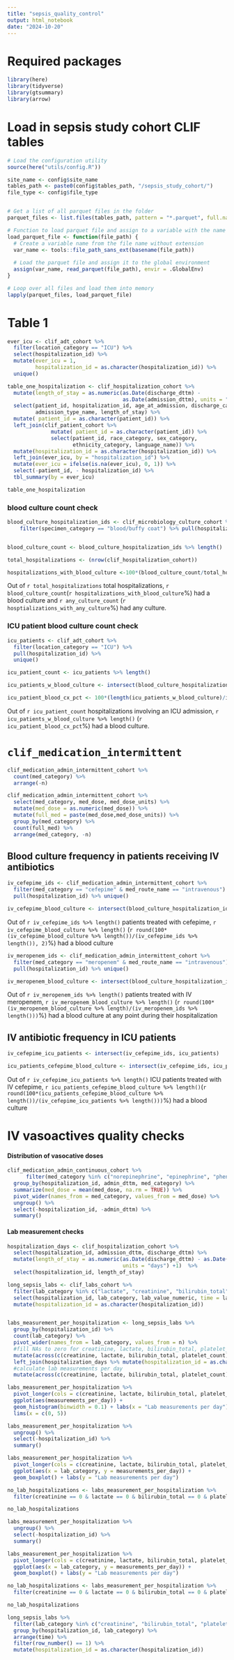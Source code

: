 ```yaml
---
title: "sepsis_quality_control"
output: html_notebook
date: "2024-10-20"
---
```


# Required packages

```r
library(here)
library(tidyverse)
library(gtsummary)
library(arrow)
```


# Load in sepsis study cohort CLIF tables
```r
# Load the configuration utility
source(here("utils/config.R"))

site_name <- config$site_name
tables_path <- paste0(config$tables_path, "/sepsis_study_cohort/")
file_type <- config$file_type


# Get a list of all parquet files in the folder
parquet_files <- list.files(tables_path, pattern = "*.parquet", full.names = TRUE)

# Function to load parquet file and assign to a variable with the name based on the file name
load_parquet_file <- function(file_path) {
  # Create a variable name from the file name without extension
  var_name <- tools::file_path_sans_ext(basename(file_path))
  
  # Load the parquet file and assign it to the global environment
  assign(var_name, read_parquet(file_path), envir = .GlobalEnv)
}

# Loop over all files and load them into memory
lapply(parquet_files, load_parquet_file)
```


# Table 1
```r
ever_icu <- clif_adt_cohort %>%
  filter(location_category == "ICU") %>%
  select(hospitalization_id) %>%
  mutate(ever_icu = 1,
         hospitalization_id = as.character(hospitalization_id)) %>%
  unique()

table_one_hospitalization <- clif_hospitalization_cohort %>%
  mutate(length_of_stay = as.numeric(as.Date(discharge_dttm) - 
                                     as.Date(admission_dttm), units = "days")) %>%
  select(patient_id, hospitalization_id, age_at_admission, discharge_category, 
         admission_type_name, length_of_stay) %>%
  mutate( patient_id = as.character(patient_id)) %>%
  left_join(clif_patient_cohort %>% 
              mutate( patient_id = as.character(patient_id)) %>%
              select(patient_id, race_category, sex_category, 
                     ethnicity_category, language_name)) %>% 
  mutate(hospitalization_id = as.character(hospitalization_id)) %>%
  left_join(ever_icu, by = "hospitalization_id") %>%
  mutate(ever_icu = ifelse(is.na(ever_icu), 0, 1)) %>%
  select(-patient_id, - hospitalization_id) %>%
  tbl_summary(by = ever_icu)
```

```r
table_one_hospitalization 
```


### blood culture count check
```r
blood_culture_hospitalization_ids <- clif_microbiology_culture_cohort %>% 
    filter(specimen_category == "blood/buffy coat") %>% pull(hospitalization_id) %>% unique() 


blood_culture_count <- blood_culture_hospitalization_ids %>% length()

total_hospitalizations <- (nrow(clif_hospitalization_cohort))

hospitalizations_with_blood_culture <-100*(blood_culture_count/total_hospitalizations) %>% round(digits = 4)
```

Out of `r total_hospitalizations` total hospitalizations, `r blood_culture_count`(`r hospitalizations_with_blood_culture`%) had a blood culture and `r any_culture_count` (`r hosptializations_with_any_culture`%) had any culture.


### ICU patient blood culture count check
```r
icu_patients <- clif_adt_cohort %>%
  filter(location_category == "ICU") %>%
  pull(hospitalization_id) %>%
  unique() 

icu_patient_count <- icu_patients %>% length()

icu_patients_w_blood_culture <- intersect(blood_culture_hospitalization_ids, icu_patients) 

icu_patient_blood_cx_pct <- 100*(length(icu_patients_w_blood_culture)/icu_patient_count) %>% round(digits = 4)
```

Out of `r icu_patient_count` hospitalizations involving an ICU admission, `r icu_patients_w_blood_culture %>% length()` (`r icu_patient_blood_cx_pct`%) had a blood culture.


# `clif_medication_intermittent` 
```r
clif_medication_admin_intermittent_cohort %>%
  count(med_category) %>%
  arrange(-n)
```

```r
clif_medication_admin_intermittent_cohort %>%
  select(med_category, med_dose, med_dose_units) %>%
  mutate(med_dose = as.numeric(med_dose)) %>%
  mutate(full_med = paste(med_dose,med_dose_units)) %>%
  group_by(med_category) %>%
  count(full_med) %>%
  arrange(med_category, -n)
```

## Blood culture frequency in patients receiving IV antibiotics
```r
iv_cefepime_ids <- clif_medication_admin_intermittent_cohort %>%
  filter(med_category == "cefepime" & med_route_name == "intravenous") %>%
  pull(hospitalization_id) %>% unique()

iv_cefepime_blood_culture <- intersect(blood_culture_hospitalization_ids, iv_cefepime_ids)
```
Out of `r iv_cefepime_ids %>% length()` patients treated with cefepime, `r iv_cefepime_blood_culture %>% length()` (`r round(100*(iv_cefepime_blood_culture %>% length())/(iv_cefepime_ids %>% length()), 2)`%) had a blood culture


```r
iv_meropenem_ids <- clif_medication_admin_intermittent_cohort %>%
  filter(med_category == "meropenem" & med_route_name == "intravenous") %>%
  pull(hospitalization_id) %>% unique()

iv_meropenem_blood_culture <- intersect(blood_culture_hospitalization_ids, iv_meropenem_ids)
```
Out of `r iv_meropenem_ids %>% length()` patients treated with IV meropenem, `r iv_meropenem_blood_culture %>% length()` (`r round(100*(iv_meropenem_blood_culture %>% length)/(iv_meropenem_ids %>% length()))`%) had a blood culture at any point during their hospitalization 

## IV antibiotic frequency in ICU patients
```r
iv_cefepime_icu_patients <- intersect(iv_cefepime_ids, icu_patients)

icu_patients_cefepime_blood_culture <- intersect(iv_cefepime_ids, icu_patients_w_blood_culture)
```

Out of `r iv_cefepime_icu_patients %>% length()` ICU patients treated with IV cefepime, `r icu_patients_cefepime_blood_culture %>% length()`(`r round(100*(icu_patients_cefepime_blood_culture %>% length())/(iv_cefepime_icu_patients %>% length()))`%) had a blood culture


# IV vasoactives quality checks
#### Distribution of vasocative doses

```r
clif_medication_admin_continuous_cohort %>%
      filter(med_category %in% c("norepinephrine", "epinephrine", "phenylephrine", "vasopressin", "dopamine", "angiotensin") & med_dose > 0) %>%
  group_by(hospitalization_id, admin_dttm, med_category) %>%
  summarize(med_dose = mean(med_dose, na.rm = TRUE)) %>%
  pivot_wider(names_from = med_category, values_from = med_dose) %>%
  ungroup() %>%
  select(-hospitalization_id, -admin_dttm) %>%
  summary()
```


#### Lab measurement checks

```r
hospitalization_days <- clif_hospitalization_cohort %>%
  select(hospitalization_id, admission_dttm, discharge_dttm) %>%
  mutate(length_of_stay = as.numeric(as.Date(discharge_dttm) - as.Date(admission_dttm), 
                                     units = "days") +1)  %>%
  select(hospitalization_id, length_of_stay)

long_sepsis_labs <- clif_labs_cohort %>%
  filter(lab_category %in% c("lactate", "creatinine", "bilirubin_total", "platelet_count")) %>%
  select(hospitalization_id, lab_category, lab_value_numeric, time = lab_result_dttm)  %>%
  mutate(hospitalization_id = as.character(hospitalization_id)) 


labs_measurement_per_hospitalization <- long_sepsis_labs %>%
  group_by(hospitalization_id) %>%
  count(lab_category) %>%
  pivot_wider(names_from = lab_category, values_from = n) %>%
  #fill NAs to zero for creatinine, lactate, bilirubin_total, platelet_count
  mutate(across(c(creatinine, lactate, bilirubin_total, platelet_count), ~ifelse(is.na(.), 0, .))) %>%
  left_join(hospitalization_days %>% mutate(hospitalization_id = as.character(hospitalization_id))) %>%
  #calculate lab measurements per day
  mutate(across(c(creatinine, lactate, bilirubin_total, platelet_count), ~./length_of_stay))

labs_measurement_per_hospitalization %>%
  pivot_longer(cols = c(creatinine, lactate, bilirubin_total, platelet_count), names_to = "lab_category", values_to = "measurements_per_day") %>%
  ggplot(aes(measurements_per_day)) +
  geom_histogram(binwidth = 0.1) + labs(x = "Lab measurements per day") + facet_wrap(~lab_category, scales = "free_y") +
  lims(x = c(0, 5))
```


```r
labs_measurement_per_hospitalization %>%
  ungroup() %>%
  select(-hospitalization_id) %>% 
  summary()
```

```r
labs_measurement_per_hospitalization %>%
  pivot_longer(cols = c(creatinine, lactate, bilirubin_total, platelet_count), names_to = "lab_category", values_to = "measurements_per_day") %>%
  ggplot(aes(x = lab_category, y = measurements_per_day)) +
  geom_boxplot() + labs(y = "Lab measurements per day") 
```

```r
no_lab_hospitalizations <- labs_measurement_per_hospitalization %>%
  filter(creatinine == 0 & lactate == 0 & bilirubin_total == 0 & platelet_count == 0)

no_lab_hospitalizations
```


```r
labs_measurement_per_hospitalization %>%
  ungroup() %>%
  select(-hospitalization_id) %>% 
  summary()
```

```r
labs_measurement_per_hospitalization %>%
  pivot_longer(cols = c(creatinine, lactate, bilirubin_total, platelet_count), names_to = "lab_category", values_to = "measurements_per_day") %>%
  ggplot(aes(x = lab_category, y = measurements_per_day)) +
  geom_boxplot() + labs(y = "Lab measurements per day") 
```

```r
no_lab_hospitalizations <- labs_measurement_per_hospitalization %>%
  filter(creatinine == 0 & lactate == 0 & bilirubin_total == 0 & platelet_count == 0)

no_lab_hospitalizations
```

```r
long_sepsis_labs %>%
  filter(lab_category %in% c("creatinine", "bilirubin_total", "platelet_count")) %>%
  group_by(hospitalization_id, lab_category) %>%
  arrange(time) %>%
  filter(row_number() == 1) %>%
  mutate(hospitalization_id = as.character(hospitalization_id)) 
```

